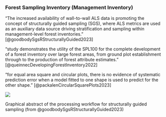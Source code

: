 
### Forest Sampling Inventory (Management Inventory)

"The increased availability of wall-to-wall ALS data is promoting the concept of structurally guided sampling (SGS), where ALS metrics are used as an auxiliary data source driving stratification and sampling within management-level forest inventories." [@goodbodySgsRStructurallyGuided2023]

"study demonstrates the utility of the SPL100 for the complete development of a forest inventory over large forest areas, from ground plot establishment through to the production of forest attribute estimates." [@queinnecDevelopingForestInventory2022]

"for equal area square and circular plots, there is no evidence of systematic prediction error when a model fitted to one shape is used to predict for the other shape." [@packalenCircularSquarePlots2023]

::: {#fig-sample-inventory}
![](https://private-user-images.githubusercontent.com/41429613/241973890-aa04f5bf-e6a7-4524-accf-75bf3bfe7e6a.jpg?jwt=eyJhbGciOiJIUzI1NiIsInR5cCI6IkpXVCJ9.eyJrZXkiOiJrZXkxIiwiZXhwIjoxNjg1NDUxNzAwLCJuYmYiOjE2ODU0NTE0MDAsInBhdGgiOiIvNDE0Mjk2MTMvMjQxOTczODkwLWFhMDRmNWJmLWU2YTctNDUyNC1hY2NmLTc1YmYzYmZlN2U2YS5qcGc_WC1BbXotQWxnb3JpdGhtPUFXUzQtSE1BQy1TSEEyNTYmWC1BbXotQ3JlZGVudGlhbD1BS0lBSVdOSllBWDRDU1ZFSDUzQSUyRjIwMjMwNTMwJTJGdXMtZWFzdC0xJTJGczMlMkZhd3M0X3JlcXVlc3QmWC1BbXotRGF0ZT0yMDIzMDUzMFQxMjU2NDBaJlgtQW16LUV4cGlyZXM9MzAwJlgtQW16LVNpZ25hdHVyZT1hODA1NzQ4N2U3YWUzMzQxNzViZWQ4NjliOTU1ZjM1YTM4ZGVkMWMwYjBjZTExZTgwMGNjZjBlOGJkZDU4NjE2JlgtQW16LVNpZ25lZEhlYWRlcnM9aG9zdCJ9.00PTKvGMVaZOPMkfAJ6Rjdn4Rnui071gPrBxJgRHcuI)

Graphical abstract of the processing workflow for structurally guided sampling (from @goodbodySgsRStructurallyGuided2023)
:::

